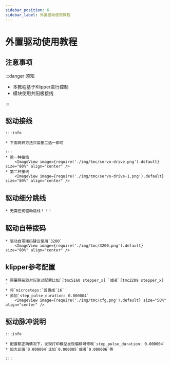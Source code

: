 ```yaml
---
sidebar_position: 6
sidebar_label: 外置驱动使用教程
---
```


# 外置驱动使用教程

## 注意事项

:::danger 须知

* 本教程基于Klipper进行控制
* 模块使用共阳极接线

:::


## 驱动接线
    :::info

    * 下面两种方法只需要二选一即可

    :::
    * 第一种接线
        <ImageView image={require('./img/tmc/servo-drive.png').default} size="80%" align="center" />
    * 第二种接线
        <ImageView image={require('./img/tmc/servo-drive-1.png').default} size="80%" align="center" />

## 驱动细分跳线

    * 无需任何驱动跳线！！！

## 驱动自带拨码
    * 驱动自带拨码建议使用`3200`
        <ImageView image={require('./img/tmc/3200.png').default} size="80%" align="center" />

## klipper参考配置

    * 需要屏蔽驱对应驱动配置比如`[tmc5160 stepper_x] `或者`[tmc2209 stepper_x] `
    * 将`microsteps:`设置成`16`
    * 添加`step_pulse_duration: 0.000004`
        <ImageView image={require('./img/tmc/cfg.png').default} size="50%" align="center" />

## 驱动脉冲说明

    :::info

    * 配置都正确情况下，发现打印模型发现偏移可修改`step_pulse_duration: 0.000004`
    * 加大此值`0.000004`比如`0.000005`或者`0.000006`等

    :::
